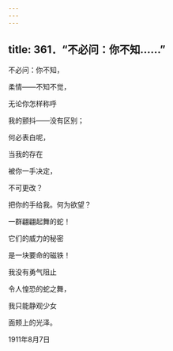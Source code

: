 ```yaml
---
---
---
```

title: 361．“不必问：你不知……”
---




不必问：你不知，

柔情——不知不觉，

无论你怎样称呼

我的颤抖——没有区别；

何必表白呢，

当我的存在

被你一手决定，

不可更改？

把你的手给我。何为欲望？

一群翩翩起舞的蛇！

它们的威力的秘密

是一块要命的磁铁！

我没有勇气阻止

令人惶恐的蛇之舞，

我只能静观少女

面颊上的光泽。

1911年8月7日